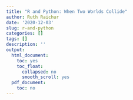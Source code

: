 ```yaml
---
title: "R and Python: When Two Worlds Collide"
author: Ruth Raichur
date: '2020-12-03'
slug: r-and-python
categories: []
tags: []
description: ''
output:
  html_document:
    toc: yes
    toc_float:
      collapsed: no
      smooth_scroll: yes
  pdf_document:
    toc: no
---
```

